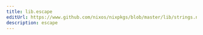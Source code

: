 ```yaml
---
title: lib.escape
editUrl: https://www.github.com/nixos/nixpkgs/blob/master/lib/strings.nix#L391C12
description: escape
---
```




<LinkCard
    title="Contribute Now!"
    description="API Documentation is done in our source code"
    href="https://www.github.com/nixos/nixpkgs/blob/master/lib/strings.nix#L391C12"
/>

